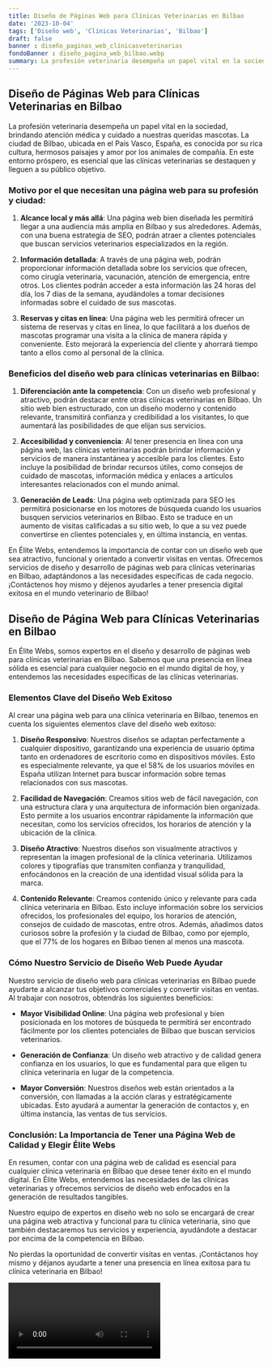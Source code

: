 ```yaml
---
title: Diseño de Páginas Web para Clínicas Veterinarias en Bilbao
date: '2023-10-04'
tags: ['Diseño web', 'Clínicas Veterinarias', 'Bilbao']
draft: false
banner : diseño_paginas_web_clínicasveterinarias
fondoBanner : diseño_pagina_web_bilbao.webp
summary: La profesión veterinaria desempeña un papel vital en la sociedad, brindando atención médica y cuidado a nuestras queridas mascotas. La ciudad de Bilbao, ubicada en el País Vasco, España, es conocida por su rica cultura, hermosos paisajes y amor por los animales de compañía. En este entorno próspero, es esencial que las clínicas veterinarias se destaquen y lleguen a su público objetivo.
---
```


## Diseño de Páginas Web para Clínicas Veterinarias en Bilbao

La profesión veterinaria desempeña un papel vital en la sociedad, brindando atención médica y cuidado a nuestras queridas mascotas. La ciudad de Bilbao, ubicada en el País Vasco, España, es conocida por su rica cultura, hermosos paisajes y amor por los animales de compañía. En este entorno próspero, es esencial que las clínicas veterinarias se destaquen y lleguen a su público objetivo.

### Motivo por el que necesitan una página web para su profesión y ciudad:

1. **Alcance local y más allá**: Una página web bien diseñada les permitirá llegar a una audiencia más amplia en Bilbao y sus alrededores. Además, con una buena estrategia de SEO, podrán atraer a clientes potenciales que buscan servicios veterinarios especializados en la región.

2. **Información detallada**: A través de una página web, podrán proporcionar información detallada sobre los servicios que ofrecen, como cirugía veterinaria, vacunación, atención de emergencia, entre otros. Los clientes podrán acceder a esta información las 24 horas del día, los 7 días de la semana, ayudándoles a tomar decisiones informadas sobre el cuidado de sus mascotas.

3. **Reservas y citas en línea**: Una página web les permitirá ofrecer un sistema de reservas y citas en línea, lo que facilitará a los dueños de mascotas programar una visita a la clínica de manera rápida y conveniente. Esto mejorará la experiencia del cliente y ahorrará tiempo tanto a ellos como al personal de la clínica.

### Beneficios del diseño web para clínicas veterinarias en Bilbao:

1. **Diferenciación ante la competencia**: Con un diseño web profesional y atractivo, podrán destacar entre otras clínicas veterinarias en Bilbao. Un sitio web bien estructurado, con un diseño moderno y contenido relevante, transmitirá confianza y credibilidad a los visitantes, lo que aumentará las posibilidades de que elijan sus servicios.

2. **Accesibilidad y conveniencia**: Al tener presencia en línea con una página web, las clínicas veterinarias podrán brindar información y servicios de manera instantánea y accesible para los clientes. Esto incluye la posibilidad de brindar recursos útiles, como consejos de cuidado de mascotas, información médica y enlaces a artículos interesantes relacionados con el mundo animal.

3. **Generación de Leads**: Una página web optimizada para SEO les permitirá posicionarse en los motores de búsqueda cuando los usuarios busquen servicios veterinarios en Bilbao. Esto se traduce en un aumento de visitas calificadas a su sitio web, lo que a su vez puede convertirse en clientes potenciales y, en última instancia, en ventas.

En Élite Webs, entendemos la importancia de contar con un diseño web que sea atractivo, funcional y orientado a convertir visitas en ventas. Ofrecemos servicios de diseño y desarrollo de páginas web para clínicas veterinarias en Bilbao, adaptándonos a las necesidades específicas de cada negocio. ¡Contáctenos hoy mismo y déjenos ayudarles a tener presencia digital exitosa en el mundo veterinario de Bilbao!

<GifSeo />

<Cta />

## Diseño de Página Web para Clínicas Veterinarias en Bilbao

En Élite Webs, somos expertos en el diseño y desarrollo de páginas web para clínicas veterinarias en Bilbao. Sabemos que una presencia en línea sólida es esencial para cualquier negocio en el mundo digital de hoy, y entendemos las necesidades específicas de las clínicas veterinarias.

### Elementos Clave del Diseño Web Exitoso

Al crear una página web para una clínica veterinaria en Bilbao, tenemos en cuenta los siguientes elementos clave del diseño web exitoso:

1. **Diseño Responsivo**: Nuestros diseños se adaptan perfectamente a cualquier dispositivo, garantizando una experiencia de usuario óptima tanto en ordenadores de escritorio como en dispositivos móviles. Esto es especialmente relevante, ya que el 58% de los usuarios móviles en España utilizan Internet para buscar información sobre temas relacionados con sus mascotas.

2. **Facilidad de Navegación**: Creamos sitios web de fácil navegación, con una estructura clara y una arquitectura de información bien organizada. Esto permite a los usuarios encontrar rápidamente la información que necesitan, como los servicios ofrecidos, los horarios de atención y la ubicación de la clínica.

3. **Diseño Atractivo**: Nuestros diseños son visualmente atractivos y representan la imagen profesional de la clínica veterinaria. Utilizamos colores y tipografías que transmiten confianza y tranquilidad, enfocándonos en la creación de una identidad visual sólida para la marca.

4. **Contenido Relevante**: Creamos contenido único y relevante para cada clínica veterinaria en Bilbao. Esto incluye información sobre los servicios ofrecidos, los profesionales del equipo, los horarios de atención, consejos de cuidado de mascotas, entre otros. Además, añadimos datos curiosos sobre la profesión y la ciudad de Bilbao, como por ejemplo, que el 77% de los hogares en Bilbao tienen al menos una mascota.

### Cómo Nuestro Servicio de Diseño Web Puede Ayudar

Nuestro servicio de diseño web para clínicas veterinarias en Bilbao puede ayudarte a alcanzar tus objetivos comerciales y convertir visitas en ventas. Al trabajar con nosotros, obtendrás los siguientes beneficios:

- **Mayor Visibilidad Online**: Una página web profesional y bien posicionada en los motores de búsqueda te permitirá ser encontrado fácilmente por los clientes potenciales de Bilbao que buscan servicios veterinarios.

- **Generación de Confianza**: Un diseño web atractivo y de calidad genera confianza en los usuarios, lo que es fundamental para que eligen tu clínica veterinaria en lugar de la competencia.

- **Mayor Conversión**: Nuestros diseños web están orientados a la conversión, con llamadas a la acción claras y estratégicamente ubicadas. Esto ayudará a aumentar la generación de contactos y, en última instancia, las ventas de tus servicios.

### Conclusión: La Importancia de Tener una Página Web de Calidad y Elegir Élite Webs

En resumen, contar con una página web de calidad es esencial para cualquier clínica veterinaria en Bilbao que desee tener éxito en el mundo digital. En Élite Webs, entendemos las necesidades de las clínicas veterinarias y ofrecemos servicios de diseño web enfocados en la generación de resultados tangibles.

Nuestro equipo de expertos en diseño web no solo se encargará de crear una página web atractiva y funcional para tu clínica veterinaria, sino que también destacaremos tus servicios y experiencia, ayudándote a destacar por encima de la competencia en Bilbao.

No pierdas la oportunidad de convertir visitas en ventas. ¡Contáctanos hoy mismo y déjanos ayudarte a tener una presencia en línea exitosa para tu clínica veterinaria en Bilbao!

<Video />

<CtaBot job='Clínicas Veterinarias' city='Bilbao'/>

<Gmaps query='Bilbao+españa+maps' />